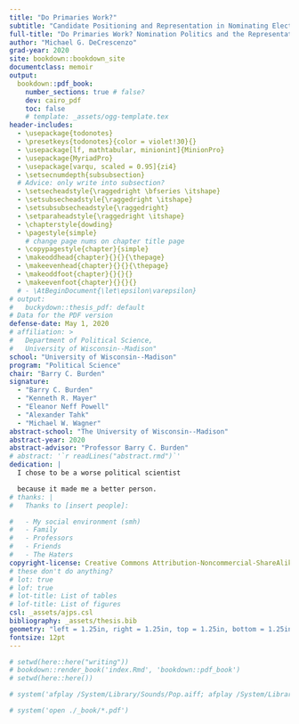 ```yaml
---
title: "Do Primaries Work?"
subtitle: "Candidate Positioning and Representation in Nominating Elections" 
full-title: "Do Primaries Work? Nomination Politics and the Representation of Local Partisan Preferences"
author: "Michael G. DeCrescenzo"
grad-year: 2020
site: bookdown::bookdown_site
documentclass: memoir
output:
  bookdown::pdf_book:
    number_sections: true # false?
    dev: cairo_pdf
    toc: false
    # template: _assets/ogg-template.tex
header-includes:
  - \usepackage{todonotes}
  - \presetkeys{todonotes}{color = violet!30}{}
  - \usepackage[lf, mathtabular, minionint]{MinionPro}
  - \usepackage{MyriadPro}
  - \usepackage[varqu, scaled = 0.95]{zi4}
  - \setsecnumdepth{subsubsection}
  # Advice: only write into subsection?
  - \setsecheadstyle{\raggedright \bfseries \itshape}
  - \setsubsecheadstyle{\raggedright \itshape} 
  - \setsubsubsecheadstyle{\raggedright}
  - \setparaheadstyle{\raggedright \itshape}
  - \chapterstyle{dowding}
  - \pagestyle{simple}
    # change page nums on chapter title page 
  - \copypagestyle{chapter}{simple}
  - \makeoddhead{chapter}{}{}{\thepage}
  - \makeevenhead{chapter}{}{}{\thepage}
  - \makeoddfoot{chapter}{}{}{}
  - \makeevenfoot{chapter}{}{}{}
  # - \AtBeginDocument{\let\epsilon\varepsilon}
# output:
#   buckydown::thesis_pdf: default
# Data for the PDF version
defense-date: May 1, 2020
# affiliation: > 
#   Department of Political Science, 
#   University of Wisconsin--Madison"
school: "University of Wisconsin--Madison"
program: "Political Science"
chair: "Barry C. Burden"
signature: 
  - "Barry C. Burden"
  - "Kenneth R. Mayer"
  - "Eleanor Neff Powell"
  - "Alexander Tahk"
  - "Michael W. Wagner"
abstract-school: "The University of Wisconsin--Madison"
abstract-year: 2020
abstract-advisor: "Professor Barry C. Burden"
# abstract: '`r readLines("abstract.rmd")`'
dedication: |
  I chose to be a worse political scientist 

  because it made me a better person.
# thanks: |
#   Thanks to [insert people]:

#   - My social environment (smh)
#   - Family
#   - Professors
#   - Friends
#   - The Haters
copyright-license: Creative Commons Attribution-Noncommercial-ShareAlike 4.0 License.
# these don't do anything?
# lot: true
# lof: true
# lot-title: List of tables
# lof-title: List of figures
csl: _assets/ajps.csl
bibliography: _assets/thesis.bib
geometry: "left = 1.25in, right = 1.25in, top = 1.25in, bottom = 1.25in"
fontsize: 12pt
---
```




```r
# setwd(here::here("writing"))
# bookdown::render_book('index.Rmd', 'bookdown::pdf_book')
# setwd(here::here())

# system('afplay /System/Library/Sounds/Pop.aiff; afplay /System/Library/Sounds/Pop.aiff')

# system('open ./_book/*.pdf')
```